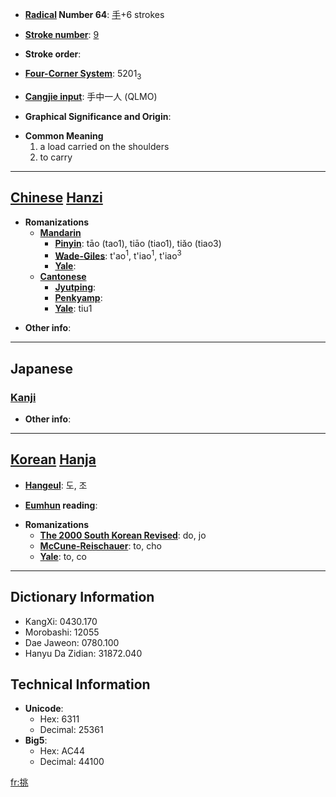 * '''[[Wiktionary:Chinese radical index| Radical]] Number 64''': [[Wiktionary:Chinese radical index 手|手]]+6 strokes

* '''[[Wiktionary:Chinese total strokes index|Stroke number]]''': [[Wiktionary:Chinese total strokes index 9|9]]

* '''Stroke order''': 

* '''[[Wiktionary:Chinese four corner index|Four-Corner System]]''': 5201<sub>3</sub>

* '''[[Wiktionary:Chinese Cangjie index|Cangjie input]]''': 手中一人 (QLMO)

* '''Graphical Significance and Origin''': 

* '''Common Meaning'''
*#a load carried on the shoulders
*# to carry


----

== [[Chinese]] [[Hanzi]] ==

* '''Romanizations'''
** '''[[Mandarin]]'''
*** '''[[Pinyin]]''': tāo (tao1), tiāo (tiao1), tiǎo (tiao3)
*** '''[[Wade-Giles]]''': t'ao<sup>1</sup>, t'iao<sup>1</sup>, t'iao<sup>3</sup>
*** '''[[Yale]]''': 
** '''[[Cantonese]]'''
*** '''[[Jyutping]]''':
*** '''[[Penkyamp]]''': 
*** '''[[Yale]]''': tiu1

* '''Other info''': 

----

==Japanese==
===[[Kanji]]===
{{kanji|on readings=[[ちょう]] (chō), [[とう]] (tō)|kun readings=[[かかげる]] (kakageru), [[いどむ]] (idomu)}}

* '''Other info''':  

----

== [[Korean]] [[Hanja]] ==

* '''[[Hangeul]]''': 도, 조

* '''[[Eumhun]] reading''': 

* '''Romanizations'''
** '''[[The 2000 South Korean Revised Romanization|The 2000 South Korean Revised]]''': do, jo
** '''[[McCune-Reischauer]]''': to, cho
** '''[[Yale]]''': to, co

----

== Dictionary Information ==

* KangXi: 0430.170
* Morobashi: 12055
* Dae Jaweon: 0780.100
* Hanyu Da Zidian: 31872.040

== Technical Information ==

* '''Unicode''':
** Hex: 6311
** Decimal: 25361
* '''Big5''':
** Hex: AC44
** Decimal: 44100

[[fr:挑]]
